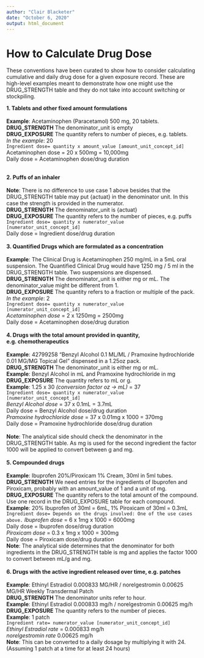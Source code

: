 ```yaml
---
author: "Clair Blacketer"
date: "October 6, 2020"
output: html_document
---
```


# **How to Calculate Drug Dose**

These conventions have been curated to show how to consider calculating cumulative and daily drug dose for a given exposure record. These are high-level examples meant to demonstrate how one might use the DRUG_STRENGTH table and they do not take into account switching or stockpiling.  

**1. Tablets and other fixed amount formulations**<br><br>
**Example**: Acetaminophen (Paracetamol) 500 mg, 20 tablets.<br>
**DRUG_STRENGTH** The denominator_unit is empty<br>
**DRUG_EXPOSURE** The quantity refers to number of pieces, e.g. tablets.<br>
*In the example*: 20<br>
`Ingredient dose= quantity x amount_value [amount_unit_concept_id]`<br>
Acetaminophen dose = 20 x 500mg = 10,000mg<br>
Daily dose = Acetaminophen dose/drug duration<br><br>

**2. Puffs of an inhaler**<br><br>
**Note**: There is no difference to use case 1 above besides that the DRUG_STRENGTH table may put {actuat} in the denominator unit. In this case the strength is provided in the numerator.<br>
**DRUG_STRENGTH** The denominator_unit is {actuat}<br>
**DRUG_EXPOSURE** The quantity refers to the number of pieces, e.g. puffs<br>
`Ingredient dose= quantity x numerator_value [numerator_unit_concept_id]`<br>
Daily dose = Ingredient dose/drug duration<br><br>
**3. Quantified Drugs which are formulated as a concentration**<br><br>
**Example**: The Clinical Drug is Acetaminophen 250 mg/mL in a 5mL oral suspension. The Quantified Clinical Drug would have 1250 mg / 5 ml in the DRUG_STRENGTH table. Two suspensions are dispensed.<br>
**DRUG_STRENGTH** The denominator_unit is either mg or mL. The denominator_value might be different from 1.<br>
**DRUG_EXPOSURE** The quantity refers to a fraction or multiple of the pack.<br>
*In the example*: 2<br>
`Ingredient dose= quantity x numerator_value [numerator_unit_concept_id]`<br>
*Acetaminophen dose* = 2 x 1250mg = 2500mg<br>
Daily dose = Acetaminophen dose/drug duration<br><br>
**4. Drugs with the total amount provided in quantity, e.g. chemotherapeutics**<br><br>
**Example**: 42799258 "Benzyl Alcohol 0.1 ML/ML / Pramoxine hydrochloride 0.01 MG/MG Topical Gel" dispensed in a 1.25oz pack.<br>
**DRUG_STRENGTH** The denominator_unit is either mg or mL.<br>
**Example**: Benzyl Alcohol in mL and Pramoxine hydrochloride in mg<br>
**DRUG_EXPOSURE** The quantity refers to mL or g.<br>
**Example**: 1.25 x 30 *(conversion factor oz -> mL)* = 37<br>
`Ingredient dose= quantity x numerator_value [numerator_unit_concept_id]`<br>
*Benzyl Alcohol dose* = 37 x 0.1mL = 3.7mL<br>
Daily dose = Benzyl Alcohol dose/drug duration<br>
*Pramoxine hydrochloride dose* = 37 x 0.01mg x 1000 = 370mg<br>
Daily dose = Pramoxine hydrochloride dose/drug duration<br><br>
**Note**: The analytical side should check the denominator in the DRUG_STRENGTH table. As mg is used for the second ingredient the factor 1000 will be applied to convert between g and mg.<br><br>
**5. Compounded drugs**<br><br>
**Example**: Ibuprofen 20%/Piroxicam 1% Cream, 30ml in 5ml tubes.<br>
**DRUG_STRENGTH** We need entries for the ingredients of Ibuprofen and Piroxicam, probably with an amount_value of 1 and a unit of mg.<br>
**DRUG_EXPOSURE** The quantity refers to the total amount of the compound. Use one record in the DRUG_EXPOSURE table for each compound.<br>
**Example**: 20% Ibuprofen of 30ml = 6mL, 1% Piroxicam of 30ml = 0.3mL<br>
`Ingredient dose= Depends on the drugs involved: One of the use cases above.`
*Ibuprofen dose* = 6 x 1mg x 1000 = 6000mg<br>
Daily dose = Ibuprofen dose/drug duration<br>
*Piroxicam dose* = 0.3 x 1mg x 1000 = 300mg<br>
Daily dose = Piroxicam dose/drug duration<br>
**Note**: The analytical side determines that the denominator for both ingredients in the DRUG_STRENGTH table is mg and applies the factor 1000 to convert between mL/g and mg.<br><br>
**6. Drugs with the active ingredient released over time, e.g. patches**<br><br>
**Example**: Ethinyl Estradiol 0.000833 MG/HR / norelgestromin 0.00625 MG/HR Weekly Transdermal Patch<br>
**DRUG_STRENGTH** The denominator units refer to hour.<br>
**Example**: Ethinyl Estradiol 0.000833 mg/h / norelgestromin 0.00625 mg/h<br>
**DRUG_EXPOSURE** The quantity refers to the number of pieces.<br>
**Example**: 1 patch<br>
`Ingredient rate= numerator_value [numerator_unit_concept_id]`<br>
*Ethinyl Estradiol rate* = 0.000833 mg/h<br>
*norelgestromin rate* 0.00625 mg/h<br>
**Note**: This can be converted to a daily dosage by multiplying it with 24. (Assuming 1 patch at a time for at least 24 hours)

